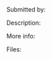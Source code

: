 =={{{title}}}==

Submitted by: ''{{{author}}}''

Description: ''{{{description}}}''

More info: {{{moreinfo}}}

Files:
{{{files}}}